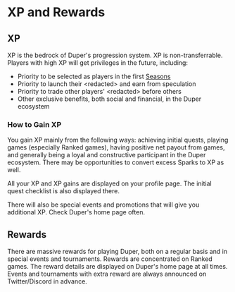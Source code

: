 # XP and Rewards

## XP

XP is the bedrock of Duper's progression system. XP is non-transferrable. Players with high XP will get privileges in the future, including:

- Priority to be selected as players in the first [Seasons](./seasons)
- Priority to launch their \<redacted\> and earn from speculation
- Priority to trade other players' \<redacted\> before others
- Other exclusive benefits, both social and financial, in the Duper ecosystem

### How to Gain XP

You gain XP mainly from the following ways: achieving initial quests, playing games (especially Ranked games), having positive net payout from games, and generally being a loyal and constructive participant in the Duper ecosystem. There may be opportunities to convert excess Sparks to XP as well.

All your XP and XP gains are displayed on your profile page. The initial quest checklist is also displayed there.

There will also be special events and promotions that will give you additional XP. Check Duper's home page often.

## Rewards

There are massive rewards for playing Duper, both on a regular basis and in special events and tournaments. Rewards are concentrated on Ranked games. The reward details are displayed on Duper's home page at all times. Events and tournaments with extra reward are always announced on Twitter/Discord in advance.
